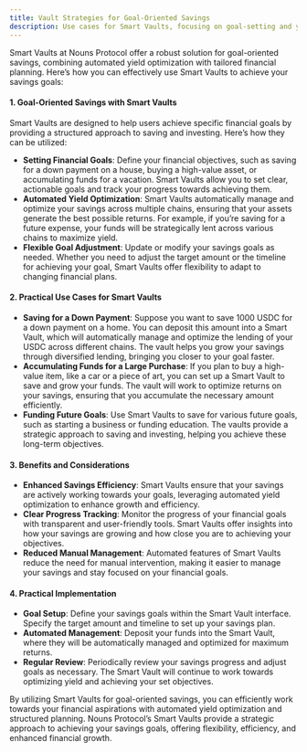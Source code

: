 ```yaml
---
title: Vault Strategies for Goal-Oriented Savings
description: Use cases for Smart Vaults, focusing on goal-setting and yield optimization.
---
```


Smart Vaults at Nouns Protocol offer a robust solution for goal-oriented savings, combining automated yield optimization with tailored financial planning. Here’s how you can effectively use Smart Vaults to achieve your savings goals:

#### **1. Goal-Oriented Savings with Smart Vaults**

Smart Vaults are designed to help users achieve specific financial goals by providing a structured approach to saving and investing. Here’s how they can be utilized:

- **Setting Financial Goals**: Define your financial objectives, such as saving for a down payment on a house, buying a high-value asset, or accumulating funds for a vacation. Smart Vaults allow you to set clear, actionable goals and track your progress towards achieving them.
- **Automated Yield Optimization**: Smart Vaults automatically manage and optimize your savings across multiple chains, ensuring that your assets generate the best possible returns. For example, if you’re saving for a future expense, your funds will be strategically lent across various chains to maximize yield.
- **Flexible Goal Adjustment**: Update or modify your savings goals as needed. Whether you need to adjust the target amount or the timeline for achieving your goal, Smart Vaults offer flexibility to adapt to changing financial plans.

#### **2. Practical Use Cases for Smart Vaults**

- **Saving for a Down Payment**: Suppose you want to save 1000 USDC for a down payment on a home. You can deposit this amount into a Smart Vault, which will automatically manage and optimize the lending of your USDC across different chains. The vault helps you grow your savings through diversified lending, bringing you closer to your goal faster.
- **Accumulating Funds for a Large Purchase**: If you plan to buy a high-value item, like a car or a piece of art, you can set up a Smart Vault to save and grow your funds. The vault will work to optimize returns on your savings, ensuring that you accumulate the necessary amount efficiently.
- **Funding Future Goals**: Use Smart Vaults to save for various future goals, such as starting a business or funding education. The vaults provide a strategic approach to saving and investing, helping you achieve these long-term objectives.

#### **3. Benefits and Considerations**

- **Enhanced Savings Efficiency**: Smart Vaults ensure that your savings are actively working towards your goals, leveraging automated yield optimization to enhance growth and efficiency.
- **Clear Progress Tracking**: Monitor the progress of your financial goals with transparent and user-friendly tools. Smart Vaults offer insights into how your savings are growing and how close you are to achieving your objectives.
- **Reduced Manual Management**: Automated features of Smart Vaults reduce the need for manual intervention, making it easier to manage your savings and stay focused on your financial goals.

#### **4. Practical Implementation**

- **Goal Setup**: Define your savings goals within the Smart Vault interface. Specify the target amount and timeline to set up your savings plan.
- **Automated Management**: Deposit your funds into the Smart Vault, where they will be automatically managed and optimized for maximum returns.
- **Regular Review**: Periodically review your savings progress and adjust goals as necessary. The Smart Vault will continue to work towards optimizing yield and achieving your set objectives.

By utilizing Smart Vaults for goal-oriented savings, you can efficiently work towards your financial aspirations with automated yield optimization and structured planning. Nouns Protocol’s Smart Vaults provide a strategic approach to achieving your savings goals, offering flexibility, efficiency, and enhanced financial growth.
